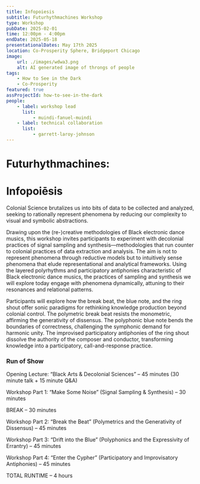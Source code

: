 ```yaml
---
title: Infopoiesis
subtitle: Futurhythmachines Workshop
type: Workshop
pubDate: 2025-02-01
time: 12:00pm - 4:00pm
endDate: 2025-05-18
presentationalDates: May 17th 2025
location: Co-Prosperity Sphere, Bridgeport Chicago
image:
    url: ./images/wdwa3.png
    alt: AI generated image of throngs of people
tags:
    - How to See in the Dark
    - Co-Prosperity
featured: true
assProjectId: how-to-see-in-the-dark
people:
    - label: workshop lead
      list:
          - muindi-fanuel-muindi
    - label: technical collaboration
      list:
          - garrett-laroy-johnson
---
```


# Futurhythmachines:

# Infopoiēsis

Colonial Science brutalizes us into bits of data to be collected and analyzed, seeking to rationally represent phenomena by reducing our complexity to visual and symbolic abstractions.

Drawing upon the (re-)creative methodologies of Black electronic dance musics, this workshop invites participants to experiment with decolonial practices of signal sampling and synthesis—methodologies that run counter to colonial practices of data extraction and analysis. The aim is not to represent phenomena through reductive models but to intuitively sense phenomena that elude representational and analytical frameworks. Using the layered polyrhythms and participatory antiphonies characteristic of Black electronic dance musics, the practices of sampling and synthesis we will explore today engage with phenomena dynamically, attuning to their resonances and relational patterns.

Participants will explore how the break beat, the blue note, and the ring shout offer sonic paradigms for rethinking knowledge production beyond colonial control. The polymetric break beat resists the monometric, affirming the generativity of dissensus. The polyphonic blue note bends the boundaries of correctness, challenging the symphonic demand for harmonic unity. The improvised participatory antiphonies of the ring shout dissolve the authority of the composer and conductor, transforming knowledge into a participatory, call-and-response practice.

<LinkButton
    text="Full Project Description"
    url="/resources/infopoiesis-workshop/"
/>

### Run of Show

Opening Lecture: “Black Arts & Decolonial Sciences” – 45 minutes (30 minute talk + 15 minute Q&A)

Workshop Part 1: “Make Some Noise” (Signal Sampling & Synthesis) – 30 minutes

BREAK – 30 minutes

Workshop Part 2: “Break the Beat” (Polymetrics and the Generativity of Dissensus) – 45 minutes

Workshop Part 3: “Drift into the Blue” (Polyphonics and the Expressivity of Errantry) – 45 minutes

Workshop Part 4: “Enter the Cypher” (Participatory and Improvisatory Antiphonies) – 45 minutes

TOTAL RUNTIME – 4 hours
